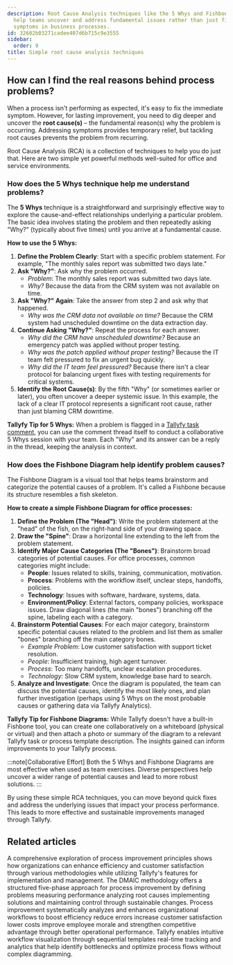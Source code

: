 ```yaml
---
description: Root Cause Analysis techniques like the 5 Whys and Fishbone Diagrams
  help teams uncover and address fundamental issues rather than just fixing surface-level
  symptoms in business processes.
id: 32602b03271cadee407d6b715c9e3555
sidebar:
  order: 9
title: Simple root cause analysis techniques
---
```


## How can I find the real reasons behind process problems?

When a process isn't performing as expected, it's easy to fix the immediate symptom. However, for lasting improvement, you need to dig deeper and uncover the **root cause(s)** – the fundamental reason(s) why the problem is occurring. Addressing symptoms provides temporary relief, but tackling root causes prevents the problem from recurring.

Root Cause Analysis (RCA) is a collection of techniques to help you do just that. Here are two simple yet powerful methods well-suited for office and service environments.

### How does the 5 Whys technique help me understand problems?

The **5 Whys** technique is a straightforward and surprisingly effective way to explore the cause-and-effect relationships underlying a particular problem. The basic idea involves stating the problem and then repeatedly asking "Why?" (typically about five times) until you arrive at a fundamental cause.

**How to use the 5 Whys:**

1.  **Define the Problem Clearly**: Start with a specific problem statement. For example, "The monthly sales report was submitted two days late."
2.  **Ask "Why?"**: Ask why the problem occurred.
    *   *Problem*: The monthly sales report was submitted two days late.
    *   *Why?* Because the data from the CRM system was not available on time.
3.  **Ask "Why?" Again**: Take the answer from step 2 and ask why that happened.
    *   *Why was the CRM data not available on time?* Because the CRM system had unscheduled downtime on the data extraction day.
4.  **Continue Asking "Why?"**: Repeat the process for each answer.
    *   *Why did the CRM have unscheduled downtime?* Because an emergency patch was applied without proper testing.
    *   *Why was the patch applied without proper testing?* Because the IT team felt pressured to fix an urgent bug quickly.
    *   *Why did the IT team feel pressured?* Because there isn't a clear protocol for balancing urgent fixes with testing requirements for critical systems.
5.  **Identify the Root Cause(s)**: By the fifth "Why" (or sometimes earlier or later), you often uncover a deeper systemic issue. In this example, the lack of a clear IT protocol represents a significant root cause, rather than just blaming CRM downtime.

**Tallyfy Tip for 5 Whys:**
When a problem is flagged in a [Tallyfy task comment](/products/pro/tracking-and-tasks/tasks/how-to-report-and-resolve-issues-in-tallyfy/), you can use the comment thread itself to conduct a collaborative 5 Whys session with your team. Each "Why" and its answer can be a reply in the thread, keeping the analysis in context.

### How does the Fishbone Diagram help identify problem causes?

The Fishbone Diagram is a visual tool that helps teams brainstorm and categorize the potential causes of a problem. It's called a Fishbone because its structure resembles a fish skeleton.

**How to create a simple Fishbone Diagram for office processes:**

1.  **Define the Problem (The "Head")**: Write the problem statement at the "head" of the fish, on the right-hand side of your drawing space.
2.  **Draw the "Spine"**: Draw a horizontal line extending to the left from the problem statement.
3.  **Identify Major Cause Categories (The "Bones")**: Brainstorm broad categories of potential causes. For office processes, common categories might include:
    *   **People**: Issues related to skills, training, communication, motivation.
    *   **Process**: Problems with the workflow itself, unclear steps, handoffs, policies.
    *   **Technology**: Issues with software, hardware, systems, data.
    *   **Environment/Policy**: External factors, company policies, workspace issues.
    Draw diagonal lines (the main "bones") branching off the spine, labeling each with a category.
4.  **Brainstorm Potential Causes**: For each major category, brainstorm specific potential causes related to the problem and list them as smaller "bones" branching off the main category bones.
    *   *Example Problem*: Low customer satisfaction with support ticket resolution.
    *   *People*: Insufficient training, high agent turnover.
    *   *Process*: Too many handoffs, unclear escalation procedures.
    *   *Technology*: Slow CRM system, knowledge base hard to search.
5.  **Analyze and Investigate**: Once the diagram is populated, the team can discuss the potential causes, identify the most likely ones, and plan further investigation (perhaps using 5 Whys on the most probable causes or gathering data via Tallyfy Analytics).

**Tallyfy Tip for Fishbone Diagrams:**
While Tallyfy doesn't have a built-in Fishbone tool, you can create one collaboratively on a whiteboard (physical or virtual) and then attach a photo or summary of the diagram to a relevant Tallyfy task or process template description. The insights gained can inform improvements to your Tallyfy process.

:::note[Collaborative Effort]
Both the 5 Whys and Fishbone Diagrams are most effective when used as team exercises. Diverse perspectives help uncover a wider range of potential causes and lead to more robust solutions.
:::

By using these simple RCA techniques, you can move beyond quick fixes and address the underlying issues that impact your process performance. This leads to more effective and sustainable improvements managed through Tallyfy.


## Related articles
<CardGrid>
<LinkTitleCard header="<b>How To > Process improvement</b>" href="/products/pro/tutorials/how-to/process-improvement/" > A comprehensive exploration of process improvement principles shows how organizations can enhance efficiency and customer satisfaction through various methodologies while utilizing Tallyfy's features for implementation and management. </LinkTitleCard>
<LinkTitleCard header="<b>Process Improvement > Introduction to DMAIC</b>" href="/products/pro/tutorials/how-to/process-improvement/introduction-to-dmaic-for-process-improvement/" > The DMAIC methodology offers a structured five-phase approach for process improvement by defining problems measuring performance analyzing root causes implementing solutions and maintaining control through sustainable changes. </LinkTitleCard>
<LinkTitleCard header="<b>Process Improvement > What is process improvement?</b>" href="/products/pro/tutorials/how-to/process-improvement/what-is-process-improvement/" > Process improvement systematically analyzes and enhances organizational workflows to boost efficiency reduce errors increase customer satisfaction lower costs improve employee morale and strengthen competitive advantage through better operational performance. </LinkTitleCard>
<LinkTitleCard header="<b>Process Improvement > Understand process flow without flowcharts</b>" href="/products/pro/tutorials/how-to/process-improvement/understanding-process-flow-without-complex-flowcharts/" > Tallyfy enables intuitive workflow visualization through sequential templates real-time tracking and analytics that help identify bottlenecks and optimize process flows without complex diagramming. </LinkTitleCard>
</CardGrid>